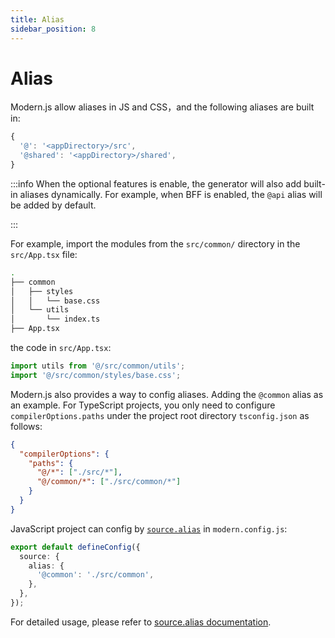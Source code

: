 ```yaml
---
title: Alias
sidebar_position: 8
---
```

# Alias

Modern.js allow aliases in JS and CSS，and the following aliases are built in:

```js
{
  '@': '<appDirectory>/src',
  '@shared': '<appDirectory>/shared',
}
```

:::info
When the optional features is enable, the generator will also add built-in aliases dynamically. For example, when BFF is enabled, the `@api` alias will be added by default.

:::

For example, import the modules from the `src/common/` directory in the `src/App.tsx` file:

```bash
.
├── common
│   ├── styles
│   │   └── base.css
│   └── utils
│       └── index.ts
├── App.tsx
```

the code in `src/App.tsx`:

```ts
import utils from '@/src/common/utils';
import '@/src/common/styles/base.css';
```

Modern.js also provides a way to config aliases. Adding the `@common` alias as an example. For TypeScript projects, you only need to configure `compilerOptions.paths` under the project root directory `tsconfig.json` as follows:

```json
{
  "compilerOptions": {
    "paths": {
      "@/*": ["./src/*"],
      "@/common/*": ["./src/common/*"]
    }
  }
}
```

JavaScript project can config by [`source.alias`](/configure/app/source/alias) in `modern.config.js`:

```ts title="modern.config.ts"
export default defineConfig({
  source: {
    alias: {
      '@common': './src/common',
    },
  },
});
```

For detailed usage, please refer to [source.alias documentation](/configure/app/source/alias).

